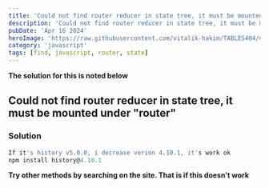 ```yaml
---
title: 'Could not find router reducer in state tree, it must be mounted under "router"'
description: 'Could not find router reducer in state tree, it must be mounted under "router"'
pubDate: 'Apr 16 2024'
heroImage: 'https://raw.githubusercontent.com/vitalik-hakim/TABLES404/main/error_b/JavaScript.png'
category: 'javascript'
tags: [find, javascript, router, state]
---
```


**The solution for this is noted below**

## Could not find router reducer in state tree, it must be mounted under "router"

### Solution

```javascript
If it's history v5.0.0, i decrease verion 4.10.1, it's work ok
npm install history@4.10.1
```

**Try other methods by searching on the site. That is if this doesn't work**

